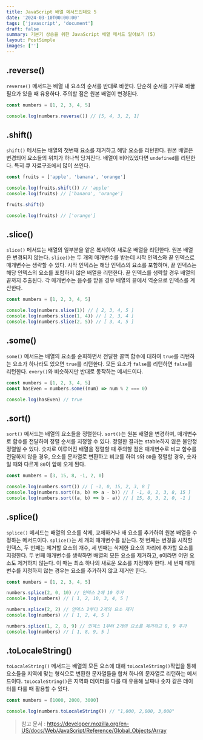 ```yaml
---
title: JavaScript 배열 메서드인데요 5
date: '2024-03-10T00:00:00'
tags: ['javascript', 'document']
draft: false
summary: 기본기 상승을 위한 JavaScript 배열 메서드 알아보기 (5)
layout: PostSimple
images: ['']
---
```


<TOCInline toc={props.toc} toHeading={2} />

## .reverse()

`reverse()` 메서드는 배열 내 요소의 순서를 반대로 바꾼다. 단순히 순서를 거꾸로 바꿀 필요가 있을 때 유용하다. 주의할 점은 원본 배열이 변경된다.

```js
const numbers = [1, 2, 3, 4, 5]

console.log(numbers.reverse()) // [5, 4, 3, 2, 1]
```

## .shift()

`shift()` 메서드는 배열의 첫번째 요소를 제거하고 해당 요소를 리턴한다. 원본 배열은 변경되어 요소들의 위치가 하나씩 당겨진다. 배열이 비어있었다면 `undefined`를 리턴한다. 특히 큐 자료구조에서 많이 쓰인다.

```js
const fruits = ['apple', 'banana', 'orange']

console.log(fruits.shift()) // 'apple'
console.log(fruits) // ['banana', 'orange']

fruits.shift()

console.log(fruits) // ['orange']
```

## .slice()

`slice()` 메서드는 배열의 일부분을 얕은 복사하여 새로운 배열을 리턴한다. 원본 배열은 변경되지 않는다. `slice()`는 두 개의 매개변수를 받는데 시작 인덱스와 끝 인덱스로 매개변수는 생략할 수 있다. 시작 인덱스는 해당 인덱스의 요소를 포함하며, 끝 인덱스는 해당 인덱스의 요소를 포함하지 않은 배열을 리턴한다. 끝 인덱스를 생략할 경우 배열의 끝까지 추출된다. 각 매개변수는 음수를 받을 경우 배열의 끝에서 역순으로 인덱스를 계산한다.

```js
const numbers = [1, 2, 3, 4, 5]

console.log(numbers.slice(1)) // [ 2, 3, 4, 5 ]
console.log(numbers.slice(1, 4)) // [ 2, 3, 4 ]
console.log(numbers.slice(2, 5)) // [ 3, 4, 5 ]
```

## .some()

`some()` 메서드는 배열의 요소를 순회하면서 전달한 콜백 함수에 대하여 `true`를 리턴하는 요소가 하나라도 있으면 `true`를 리턴한다. 모든 요소가 `false`를 리턴하면 `false`를 리턴한다. `every()`와 비슷하지만 반대로 동작하는 메서드이다.

```js
const numbers = [1, 2, 3, 4, 5]
const hasEven = numbers.some((num) => num % 2 === 0)

console.log(hasEven) // true
```

## .sort()

`sort()` 메서드는 배열의 요소들을 정렬한다. `sort()`는 원본 배열을 변경하며, 매개변수로 함수를 전달하여 정렬 순서를 지정할 수 있다. 정렬한 결과는 stable하지 않은 불안정 정렬일 수 있다. 숫자로 이루어진 배열을 정렬할 때 주의할 점은 매개변수로 비교 함수를 전달하지 않을 경우, 요소를 문자열로 변환하고 비교를 하여 `9`와 `80`을 정렬할 경우, 숫자일 때와 다르게 `80`이 앞에 오게 된다.

```js
const numbers = [3, 15, 8, -1, 2, 0]

console.log(numbers.sort()) // [ -1, 0, 15, 2, 3, 8 ]
console.log(numbers.sort((a, b) => a - b)) // [ -1, 0, 2, 3, 8, 15 ]
console.log(numbers.sort((a, b) => b - a)) // [ 15, 8, 3, 2, 0, -1 ]
```

## .splice()

`splice()` 메서드는 배열의 요소를 삭제, 교체하거나 새 요소를 추가하여 원본 배열을 수정하는 메서드이다. `splice()`는 세 개의 매개변수를 받는다. 첫 번째는 변경을 시작할 인덱스, 두 번째는 제거할 요소의 개수, 세 번째는 삭제한 요소의 자리에 추가할 요소를 지정한다. 두 번째 매개변수를 생략하면 배열의 모든 요소를 제거하고, `0`이라면 어떤 요소도 제거하지 않는다. 이 때는 최소 하나의 새로운 요소를 지정해야 한다. 세 번째 매개변수를 지정하지 않는 경우는 요소를 추가하지 않고 제거만 한다.

```js
const numbers = [1, 2, 3, 4, 5]

numbers.splice(2, 0, 10) // 인덱스 2에 10 추가
console.log(numbers) // [ 1, 2, 10, 3, 4, 5 ]

numbers.splice(2, 2) // 인덱스 2부터 2개의 요소 제거
console.log(numbers) // [ 1, 2, 4, 5 ]

numbers.splice(1, 2, 8, 9) // 인덱스 1부터 2개의 요소를 제거하고 8, 9 추가
console.log(numbers) // [ 1, 8, 9, 5 ]
```

## .toLocaleString()

`toLocaleString()` 메서드는 배열의 모든 요소에 대해 `toLocaleString()`작업을 통해 요소들을 지역에 맞는 형식으로 변환한 문자열들을 합쳐 하나의 문자열로 리턴하는 메서드이다. `toLocaleString()`은 지역화 데이터를 다룰 때 유용해 날짜나 숫자 같은 데이터를 다룰 때 활용할 수 있다.

```js
const numbers = [1000, 2000, 3000]

console.log(numbers.toLocaleString()) // "1,000, 2,000, 3,000"
```

> 참고 문서 : https://developer.mozilla.org/en-US/docs/Web/JavaScript/Reference/Global_Objects/Array
